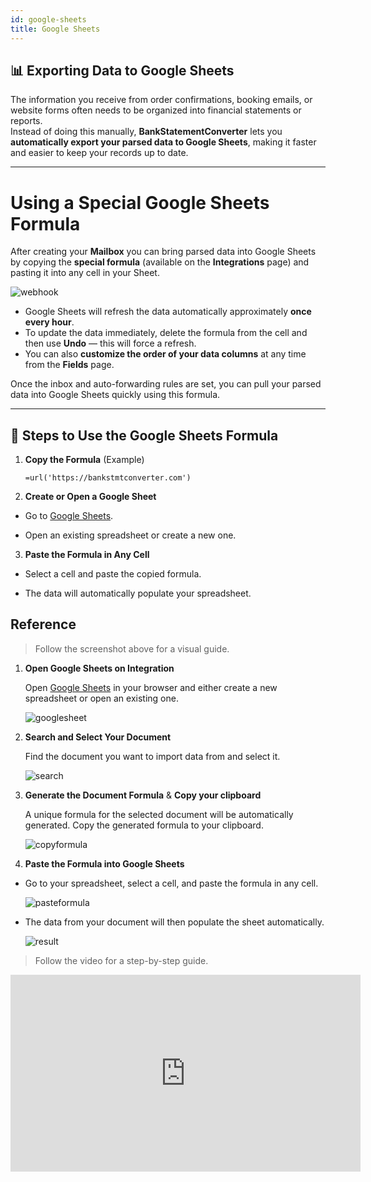 ```yaml
---
id: google-sheets
title: Google Sheets
---
```


## 📊 Exporting Data to Google Sheets

The information you receive from order confirmations, booking emails, or website forms often needs to be organized into financial statements or reports.  
Instead of doing this manually, **BankStatementConverter** lets you **automatically export your parsed data to Google Sheets**, making it faster and easier to keep your records up to date.

---

# Using a Special Google Sheets Formula

After creating your **Mailbox** you can bring parsed data into Google Sheets by copying the **special formula** (available on the **Integrations** page) and pasting it into any cell in your Sheet.  

![webhook](/images/googlesheets.png)

- Google Sheets will refresh the data automatically approximately **once every hour**.  
- To update the data immediately, delete the formula from the cell and then use **Undo** — this will force a refresh.  
- You can also **customize the order of your data columns** at any time from the **Fields** page.  

Once the inbox and auto-forwarding rules are set, you can pull your parsed data into Google Sheets quickly using this formula.

---

## 🔎 Steps to Use the Google Sheets Formula

1. **Copy the Formula** (Example)
   ```text
   =url('https://bankstmtconverter.com')
2. **Create or Open a Google Sheet**

- Go to [Google Sheets](https://sheets.google.com).  

- Open an existing spreadsheet or create a new one.

3. **Paste the Formula in Any Cell**

- Select a cell and paste the copied formula.

- The data will automatically populate your spreadsheet.

## Reference


>Follow the screenshot above for a visual guide.  


1. **Open Google Sheets on Integration**

   Open [Google Sheets](https://sheets.google.com) in your browser and either create a new spreadsheet or open an existing one.

   ![googlesheet](/images/googlesheets.png)

2. **Search and Select Your Document**

   Find the document you want to import data from and select it.

   ![search](/images/docsearch.png)

3. **Generate the Document Formula** & **Copy your clipboard**

   A unique formula for the selected document will be automatically generated. Copy the generated formula to your clipboard.

   ![copyformula](/images/copyformula.png)

5. **Paste the Formula into Google Sheets**

  -  Go to your spreadsheet, select a cell, and paste the formula in any cell.

      ![pasteformula](/images/formulapaste.png)

  - The data from your document will then populate the sheet automatically.

      ![result](/images/result.png)


>Follow the video for a step-by-step guide.


<iframe width="560" height="315" src="https://www.youtube.com/embed/jxXozbTSVJw?si=Ew4WdBF5_DzKA3c8" title="YouTube video player" frameborder="0" allow="accelerometer; autoplay; clipboard-write; encrypted-media; gyroscope; picture-in-picture; web-share" referrerpolicy="strict-origin-when-cross-origin" allowfullscreen></iframe>



  






